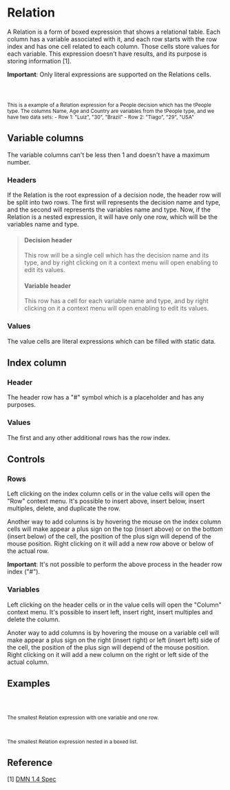 
<Meta title="MDX/Relation" of={Relation} />

# Relation

A Relation is a form of boxed expression that shows a relational table.
Each column has a variable associated with it, and each row starts with the row index
and has one cell related to each column. Those cells store values for each variable.
This expression doesn't have results, and its purpose is storing information [1].

**Important**: Only literal expressions are supported on the Relations cells.

<div style={{ display: "flex", flexDirection: "row" }}>
  <Story of={Relation.People} />
  <small>
    <br />
    <br />
    <br />
    This is a example of a Relation expression for a People decision which has the tPeople type. The columns Name, Age and
    Country are variables from the tPeople type, and we have two data sets: - Row 1: "Luiz", "30", "Brazil" - Row 2: "Tiago",
    "29", "USA"
  </small>
</div>

## Variable columns

The variable columns can't be less then 1 and doesn't have a maximum number.

### Headers

If the Relation is the root expression of a decision node, the header row will be split into two rows.
The first will represents the decision name and type, and the second will represents the variables name and type.
Now, if the Relation is a nested expression, it will have only one row, which will be the variables name and type.

> #### Decision header
>
> This row will be a single cell which has the decision name and its type,
> and by right clicking on it a context menu will open enabling to edit its values.
>
> #### Variable header
>
> This row has a cell for each variable name and type, and by right clicking on it a context menu will open enabling to edit its values.

### Values

The value cells are literal expressions which can be filled with static data.

## Index column

### Header

The header row has a "#" symbol which is a placeholder and has any purposes.

### Values

The first and any other additional rows has the row index.

## Controls

### Rows

Left clicking on the index column cells or in the value cells will open the "Row" context menu.
It's possible to insert above, insert below, insert multiples, delete, and duplicate the row.

Another way to add columns is by hovering the mouse on the index column cells will make appear a plus sign on the top (insert above)
or on the bottom (insert below) of the cell, the position of the plus sign will depend of the mouse position.
Right clicking on it will add a new row above or below of the actual row.

**Important**: It's not possible to perform the above process in the header row index ("#").

### Variables

Left clicking on the header cells or in the value cells will open the "Column" context menu.
It's possible to insert left, insert right, insert multiples and delete the column.

Anoter way to add columns is by hovering the mouse on a variable cell will make appear a plus sign on the right (insert right)
or left (insert left) side of the cell, the position of the plus sign will depend of the mouse position.
Right clicking on it will add a new column on the right or left side of the actual column.

## Examples

<div style={{ display: "flex", flexDirection: "column"}}>
  <div style={{ display: "flex", flexDirection: "row"}}>
    <Story of={Relation.Base} />
    <small>
      <br/>
      <br/>
      <br/>
      The smallest Relation expression with one variable and one row.
    </small>
  </div>

  <div style={{ display: "flex", flexDirection: "row"}}>
    <Story of={Relation.Nested} />
    <small>
      <br/>
      <br/>
      <br/>
      The smallest Relation expression nested in a boxed list.
    </small>
  </div>
</div>

## Reference

[1] [DMN 1.4 Spec](https://www.omg.org/spec/DMN/1.4/Beta1/PDF#page=108)
